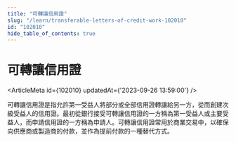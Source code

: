 ```yaml
---
title: "可轉讓信用證"
slug: "/learn/transferable-letters-of-credit-work-102010"
id: "102010"
hide_table_of_contents: true
---
```



# 可轉讓信用證

<ArticleMeta id={102010} updatedAt={'2023-09-26 13:59:00'} />
<div className='border-solid border-b border-t-0 my-4 border-[var(--ifm-color-gray-300)]' />

可轉讓信用證是指允許第一受益人將部分或全部信用證轉讓給另一方，從而創建次級受益人的信用證。最初從銀行接受可轉讓信用證的一方稱為第一受益人或主要受益人，而申請信用證的一方稱為申請人。可轉讓信用證常用於商業交易中，以確保向供應商或製造商的付款，並作為提前付款的一種替代方式。
